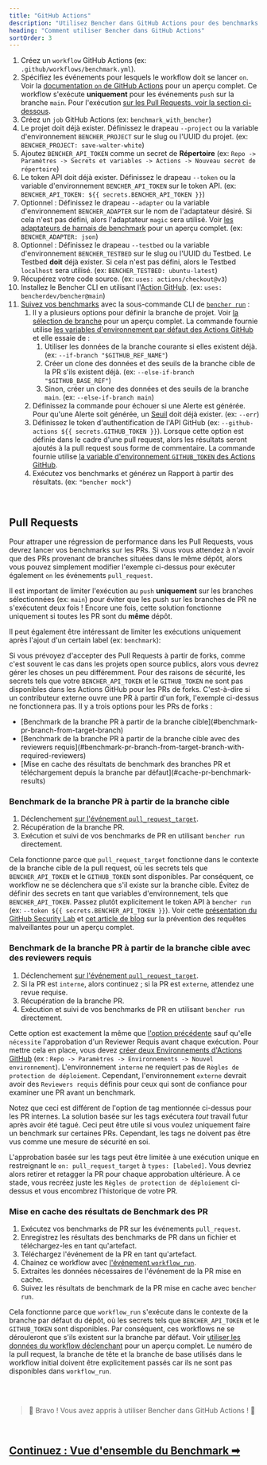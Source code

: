 ```yaml
---
title: "GitHub Actions"
description: "Utilisez Bencher dans GitHub Actions pour des benchmarks continus sur les pull requests"
heading: "Comment utiliser Bencher dans GitHub Actions"
sortOrder: 3
---
```



<GitHubActions1 />

1. Créez un `workflow` GitHub Actions (ex: `.github/workflows/benchmark.yml`).
2. Spécifiez les événements pour lesquels le workflow doit se lancer `on`. Voir la [documentation `on` de GitHub Actions](https://docs.github.com/fr/actions/using-workflows/workflow-syntax-for-github-actions#on) pour un aperçu complet. Ce workflow s'exécute **uniquement** pour les événements `push` sur la branche `main`. Pour l'exécution [sur les Pull Requests, voir la section ci-dessous](#pull-requests).
3. Créez un `job` GitHub Actions (ex: `benchmark_with_bencher`)
4. Le projet doit déjà exister. Définissez le drapeau `--project` ou la variable d'environnement `BENCHER_PROJECT` sur le slug ou l'UUID du projet. (ex: `BENCHER_PROJECT: save-walter-white`)
5. Ajoutez `BENCHER_API_TOKEN` comme un secret de **Répertoire** (ex: `Repo -> Paramètres -> Secrets et variables -> Actions -> Nouveau secret de répertoire`)
6. Le token API doit déjà exister. Définissez le drapeau `--token` ou la variable d'environnement `BENCHER_API_TOKEN` sur le token API. (ex: `BENCHER_API_TOKEN: ${{ secrets.BENCHER_API_TOKEN }}`)
7. Optionnel : Définissez le drapeau `--adapter` ou la variable d'environnement `BENCHER_ADAPTER` sur le nom de l'adaptateur désiré. Si cela n'est pas défini, alors l'adaptateur `magic` sera utilisé. Voir [les adaptateurs de harnais de benchmark](/docs/fr/explanation/adapters) pour un aperçu complet. (ex: `BENCHER_ADAPTER: json`)
8. Optionnel : Définissez le drapeau `--testbed` ou la variable d'environnement `BENCHER_TESTBED` sur le slug ou l'UUID du Testbed. Le Testbed **doit** déjà exister. Si cela n'est pas défini, alors le Testbed `localhost` sera utilisé. (ex: `BENCHER_TESTBED: ubuntu-latest`)
9. Récupérez votre code source. (ex: `uses: actions/checkout@v3`)
10. Installez le Bencher CLI en utilisant l'[Action GitHub](https://github.com/marketplace/actions/bencher-cli). (ex: `uses: bencherdev/bencher@main`)
11. [Suivez vos benchmarks](/docs/fr/how-to/track-benchmarks) avec la sous-commande CLI de <code><a href="/docs/fr/explanation/bencher-run">bencher run</a></code> :
    1. Il y a plusieurs options pour définir la branche de projet. Voir [la sélection de branche](/docs/fr/how-to/branch-selection) pour un aperçu complet. La commande fournie utilise [les variables d'environnement par défaut des Actions GitHub](https://docs.github.com/fr/actions/learn-github-actions/variables#default-environment-variables) et elle essaie de :
        1. Utiliser les données de la branche courante si elles existent déjà. (ex: `--if-branch "$GITHUB_REF_NAME"`)
        2. Créer un clone des données et des seuils de la branche cible de la PR s'ils existent déjà. (ex: `--else-if-branch "$GITHUB_BASE_REF"`)
        3. Sinon, créer un clone des données et des seuils de la branche `main`. (ex: `--else-if-branch main`)
    2. Définissez la commande pour échouer si une Alerte est générée. Pour qu'une Alerte soit générée, un [Seuil](/docs/fr/explanation/thresholds) doit déjà exister. (ex: `--err`)
    3. Définissez le token d'authentification de l'API GitHub (ex: `--github-actions ${{ secrets.GITHUB_TOKEN }}`). Lorsque cette option est définie dans le cadre d'une pull request, alors les résultats seront ajoutés à la pull request sous forme de commentaire. La commande fournie utilise [la variable d'environnement `GITHUB_TOKEN` des Actions GitHub](https://docs.github.com/fr/actions/security-guides/automatic-token-authentication).
    4. Exécutez vos benchmarks et générez un Rapport à partir des résultats. (ex: `"bencher mock"`)

<br/>

## Pull Requests

Pour attraper une régression de performance dans les Pull Requests, vous devrez lancer vos benchmarks sur les PRs.
Si vous vous attendez à n'avoir que des PRs provenant de branches situées dans le même dépôt, alors vous pouvez simplement modifier l'exemple ci-dessus pour exécuter également `on` les événements `pull_request`.

<GitHubActions2 />

Il est important de limiter l'exécution au `push` **uniquement** sur les branches sélectionnées (ex: `main`)
pour éviter que les push sur les branches de PR ne s'exécutent deux fois !
Encore une fois, cette solution fonctionne uniquement si toutes les PR sont du **même** dépôt.

Il peut également être intéressant de limiter les exécutions uniquement après l'ajout d'un certain label (ex: `benchmark`):

<GitHubActions3 />

Si vous prévoyez d'accepter des Pull Requests à partir de forks, comme c'est souvent le cas dans les projets open source publics,
alors vous devrez gérer les choses un peu différemment.
Pour des raisons de sécurité, les secrets tels que votre `BENCHER_API_TOKEN` et le `GITHUB_TOKEN` ne sont pas disponibles dans les Actions GitHub pour les PRs de forks.
C'est-à-dire si un contributeur externe ouvre une PR à partir d'un fork, l'exemple ci-dessus ne fonctionnera pas.
Il y a trois options pour les PRs de forks :

<ul>
  <li>[Benchmark de la branche PR à partir de la branche cible](#benchmark-pr-branch-from-target-branch)</li>
  <li>[Benchmark de la branche PR à partir de la branche cible avec des reviewers requis](#benchmark-pr-branch-from-target-branch-with-required-reviewers)</li>
  <li>[Mise en cache des résultats de benchmark des branches PR et téléchargement depuis la branche par défaut](#cache-pr-benchmark-results)</li>
</ul>

### Benchmark de la branche PR à partir de la branche cible

<GitHubActions4 />

1. Déclenchement [sur l'événement `pull_request_target`](https://docs.github.com/fr/actions/using-workflows/events-that-trigger-workflows#pull_request_target).
1. Récupération de la branche PR.
1. Exécution et suivi de vos benchmarks de PR en utilisant `bencher run` directement.

Cela fonctionne parce que `pull_request_target` fonctionne dans le contexte de la branche cible de la pull request,
où les secrets tels que `BENCHER_API_TOKEN` et le `GITHUB_TOKEN` sont disponibles.
Par conséquent, ce workflow ne se déclenchera que s'il existe sur la branche cible.
Évitez de définir des secrets en tant que variables d'environnement, tels que `BENCHER_API_TOKEN`.
Passez plutôt explicitement le token API à `bencher run` (ex: `--token ${{ secrets.BENCHER_API_TOKEN }}`).
Voir cette [présentation du GitHub Security Lab](https://securitylab.github.com/research/github-actions-preventing-pwn-requests/)
et [cet article de blog](https://nathandavison.com/blog/github-actions-and-the-threat-of-malicious-pull-requests)
sur la prévention des requêtes malveillantes pour un aperçu complet.

### Benchmark de la branche PR à partir de la branche cible avec des reviewers requis

<GitHubActions5 />

1. Déclenchement [sur l'événement `pull_request_target`](https://docs.github.com/fr/actions/using-workflows/events-that-trigger-workflows#pull_request_target).
1. Si la PR est `interne`, alors continuez ; si la PR est `externe`, attendez une revue requise.
1. Récupération de la branche PR.
1. Exécution et suivi de vos benchmarks de PR en utilisant `bencher run` directement.

Cette option est exactement la même que [l'option précédente](#benchmark-pr-branch-from-target-branch)
sauf qu'elle `nécessite` l'approbation d'un Reviewer Requis avant chaque exécution.
Pour mettre cela en place, vous devez [créer deux Environnements d'Actions GitHub](https://docs.github.com/fr/actions/deployment/targeting-different-environments/using-environments-for-deployment#using-an-environment)
(ex : `Repo -> Paramètres -> Environnements -> Nouvel environnement`).
L'environnement `interne` ne requiert pas de `Règles de protection de déploiement`.
Cependant, l'environnement `externe` devrait avoir des `Reviewers requis` définis pour ceux qui sont de confiance pour examiner une PR avant un benchmark.

Notez que ceci est différent de l'option de tag mentionnée ci-dessus pour les PR internes.
La solution basée sur les tags exécutera _tout_ travail futur après avoir été tagué.
Ceci peut être utile si vous voulez uniquement faire un benchmark sur certaines PRs.
Cependant, les tags ne doivent pas être vus comme une mesure de sécurité en soi.

L'approbation basée sur les tags peut être limitée à une exécution unique en restreignant le `on: pull_request_target` à `types: [labeled]`.
Vous devriez alors retirer et retagger la PR pour chaque approbation ultérieure.
À ce stade, vous recréez juste les `Règles de protection de déploiement` ci-dessus et vous encombrez l'historique de votre PR.

### Mise en cache des résultats de Benchmark des PR

<GitHubActions6 />

1. Exécutez vos benchmarks de PR sur les événements `pull_request`.
1. Enregistrez les résultats des benchmarks de PR dans un fichier et téléchargez-les en tant qu'artefact.
1. Téléchargez l'événement de la PR en tant qu'artefact.
1. Chainez ce workflow avec [l'événement `workflow_run`](https://docs.github.com/fr/actions/using-workflows/events-that-trigger-workflows#workflow_run).
1. Extraites les données nécessaires de l'événement de la PR mise en cache.
1. Suivez les résultats de benchmark de la PR mise en cache avec `bencher run`.

Cela fonctionne parce que `workflow_run` s'exécute dans le contexte de la branche par défaut du dépôt,
où les secrets tels que `BENCHER_API_TOKEN` et le `GITHUB_TOKEN` sont disponibles.
Par conséquent, ces workflows ne se dérouleront que s'ils existent sur la branche par défaut.
Voir [utiliser les données du workflow déclenchant](https://docs.github.com/fr/actions/using-workflows/events-that-trigger-workflows#using-data-from-the-triggering-workflow) pour un aperçu complet.
Le numéro de la pull request, la branche de tête et la branche de base utilisés dans le workflow initial doivent être explicitement passés car ils ne sont pas disponibles dans `workflow_run`.

<br/>
<br/>

> 🐰 Bravo ! Vous avez appris à utiliser Bencher dans GitHub Actions ! 🎉

<br/>

<h2><a href="/docs/fr/explanation/benchmarking">Continuez : Vue d'ensemble du Benchmark ➡</a></h2>